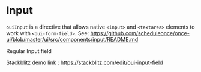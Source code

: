
<Meta of={FormFieldStories} />

# Input

`ouiInput` is a directive that allows native `<input>` and `<textarea>` elements to work with `<oui-form-field>`. See: https://github.com/scheduleonce/once-ui/blob/master/ui/src/components/input/README.md

Regular Input field

<Canvas>
  <Story of={FormFieldStories.Regular} />
</Canvas>

Stackblitz demo link : https://stackblitz.com/edit/oui-input-field

<Controls />
